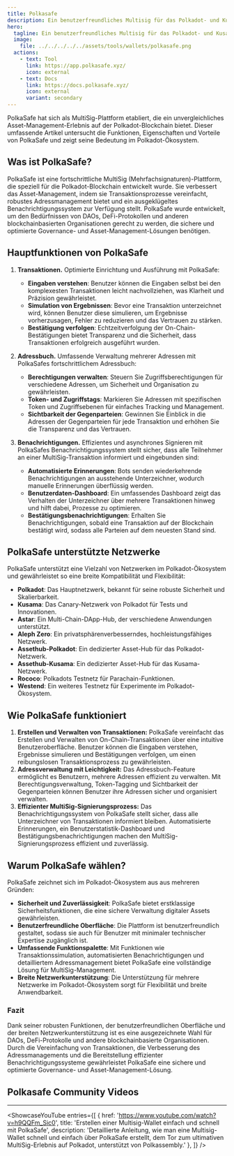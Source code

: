 ```yaml
---
title: Polkasafe
description: Ein benutzerfreundliches Multisig für das Polkadot- und Kusama-Ökosystem.
hero:
  tagline: Ein benutzerfreundliches Multisig für das Polkadot- und Kusama-Ökosystem.
  image: 
    file: ../../../../../assets/tools/wallets/polkasafe.png
  actions:
    - text: Tool
      link: https://app.polkasafe.xyz/
      icon: external
    - text: Docs
      link: https://docs.polkasafe.xyz/
      icon: external
      variant: secondary
---
```



PolkaSafe hat sich als MultiSig-Plattform etabliert, die ein unvergleichliches Asset-Management-Erlebnis auf der Polkadot-Blockchain bietet. Dieser umfassende Artikel untersucht die Funktionen, Eigenschaften und Vorteile von PolkaSafe und zeigt seine Bedeutung im Polkadot-Ökosystem.

## Was ist PolkaSafe?
PolkaSafe ist eine fortschrittliche MultiSig (Mehrfachsignaturen)-Plattform, die speziell für die Polkadot-Blockchain entwickelt wurde. Sie verbessert das Asset-Management, indem sie Transaktionsprozesse vereinfacht, robustes Adressmanagement bietet und ein ausgeklügeltes Benachrichtigungssystem zur Verfügung stellt. PolkaSafe wurde entwickelt, um den Bedürfnissen von DAOs, DeFi-Protokollen und anderen blockchainbasierten Organisationen gerecht zu werden, die sichere und optimierte Governance- und Asset-Management-Lösungen benötigen.

## Hauptfunktionen von PolkaSafe
1. **Transaktionen.** Optimierte Einrichtung und Ausführung mit PolkaSafe:
    - **Eingaben verstehen**: Benutzer können die Eingaben selbst bei den komplexesten Transaktionen leicht nachvollziehen, was Klarheit und Präzision gewährleistet.
    - **Simulation von Ergebnissen**: Bevor eine Transaktion unterzeichnet wird, können Benutzer diese simulieren, um Ergebnisse vorherzusagen, Fehler zu reduzieren und das Vertrauen zu stärken.
    - **Bestätigung verfolgen**: Echtzeitverfolgung der On-Chain-Bestätigungen bietet Transparenz und die Sicherheit, dass Transaktionen erfolgreich ausgeführt wurden.

2. **Adressbuch.** Umfassende Verwaltung mehrerer Adressen mit PolkaSafes fortschrittlichem Adressbuch:
    - **Berechtigungen verwalten**: Steuern Sie Zugriffsberechtigungen für verschiedene Adressen, um Sicherheit und Organisation zu gewährleisten.
    - **Token- und Zugriffstags**: Markieren Sie Adressen mit spezifischen Token und Zugriffsebenen für einfaches Tracking und Management.
    - **Sichtbarkeit der Gegenparteien**: Gewinnen Sie Einblick in die Adressen der Gegenparteien für jede Transaktion und erhöhen Sie die Transparenz und das Vertrauen.

3. **Benachrichtigungen.** Effizientes und asynchrones Signieren mit PolkaSafes Benachrichtigungssystem stellt sicher, dass alle Teilnehmer an einer MultiSig-Transaktion informiert und eingebunden sind:
    - **Automatisierte Erinnerungen**: Bots senden wiederkehrende Benachrichtigungen an ausstehende Unterzeichner, wodurch manuelle Erinnerungen überflüssig werden.
    - **Benutzerdaten-Dashboard**: Ein umfassendes Dashboard zeigt das Verhalten der Unterzeichner über mehrere Transaktionen hinweg und hilft dabei, Prozesse zu optimieren.
    - **Bestätigungsbenachrichtigungen**: Erhalten Sie Benachrichtigungen, sobald eine Transaktion auf der Blockchain bestätigt wird, sodass alle Parteien auf dem neuesten Stand sind.

## PolkaSafe unterstützte Netzwerke
PolkaSafe unterstützt eine Vielzahl von Netzwerken im Polkadot-Ökosystem und gewährleistet so eine breite Kompatibilität und Flexibilität:
- **Polkadot**: Das Hauptnetzwerk, bekannt für seine robuste Sicherheit und Skalierbarkeit.
- **Kusama**: Das Canary-Netzwerk von Polkadot für Tests und Innovationen.
- **Astar**: Ein Multi-Chain-DApp-Hub, der verschiedene Anwendungen unterstützt.
- **Aleph Zero**: Ein privatsphärenverbesserndes, hochleistungsfähiges Netzwerk.
- **Assethub-Polkadot**: Ein dedizierter Asset-Hub für das Polkadot-Netzwerk.
- **Assethub-Kusama**: Ein dedizierter Asset-Hub für das Kusama-Netzwerk.
- **Rococo**: Polkadots Testnetz für Parachain-Funktionen.
- **Westend**: Ein weiteres Testnetz für Experimente im Polkadot-Ökosystem.

## Wie PolkaSafe funktioniert
1. **Erstellen und Verwalten von Transaktionen:** PolkaSafe vereinfacht das Erstellen und Verwalten von On-Chain-Transaktionen über eine intuitive Benutzeroberfläche. Benutzer können die Eingaben verstehen, Ergebnisse simulieren und Bestätigungen verfolgen, um einen reibungslosen Transaktionsprozess zu gewährleisten.
2. **Adressverwaltung mit Leichtigkeit:** Das Adressbuch-Feature ermöglicht es Benutzern, mehrere Adressen effizient zu verwalten. Mit Berechtigungsverwaltung, Token-Tagging und Sichtbarkeit der Gegenparteien können Benutzer ihre Adressen sicher und organisiert verwalten.
3. **Effizienter MultiSig-Signierungsprozess:** Das Benachrichtigungssystem von PolkaSafe stellt sicher, dass alle Unterzeichner von Transaktionen informiert bleiben. Automatisierte Erinnerungen, ein Benutzerstatistik-Dashboard und Bestätigungsbenachrichtigungen machen den MultiSig-Signierungsprozess effizient und zuverlässig.

## Warum PolkaSafe wählen?
PolkaSafe zeichnet sich im Polkadot-Ökosystem aus aus mehreren Gründen:
- **Sicherheit und Zuverlässigkeit**: PolkaSafe bietet erstklassige Sicherheitsfunktionen, die eine sichere Verwaltung digitaler Assets gewährleisten.
- **Benutzerfreundliche Oberfläche**: Die Plattform ist benutzerfreundlich gestaltet, sodass sie auch für Benutzer mit minimaler technischer Expertise zugänglich ist.
- **Umfassende Funktionspalette**: Mit Funktionen wie Transaktionssimulation, automatisierten Benachrichtigungen und detailliertem Adressmanagement bietet PolkaSafe eine vollständige Lösung für MultiSig-Management.
- **Breite Netzwerkunterstützung**: Die Unterstützung für mehrere Netzwerke im Polkadot-Ökosystem sorgt für Flexibilität und breite Anwendbarkeit.

### Fazit
Dank seiner robusten Funktionen, der benutzerfreundlichen Oberfläche und der breiten Netzwerkunterstützung ist es eine ausgezeichnete Wahl für DAOs, DeFi-Protokolle und andere blockchainbasierte Organisationen. Durch die Vereinfachung von Transaktionen, die Verbesserung des Adressmanagements und die Bereitstellung effizienter Benachrichtigungssysteme gewährleistet PolkaSafe eine sichere und optimierte Governance- und Asset-Management-Lösung.

## Polkasafe Community Videos
--------------
<ShowcaseYouTube
  entries={[
    {
      href: 'https://www.youtube.com/watch?v=h9QQFm_Sic0',
      title: 'Erstellen einer Multisig-Wallet einfach und schnell mit PolkaSafe',
      description: 'Detaillierte Anleitung, wie man eine Multisig-Wallet schnell und einfach über PolkaSafe erstellt, dem Tor zum ultimativen MultiSig-Erlebnis auf Polkadot, unterstützt von Polkassembly.'
    },
  ]} />
